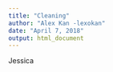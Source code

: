 ```yaml
---
title: "Cleaning"
author: "Alex Kan -lexokan"
date: "April 7, 2018"
output: html_document
---
```

Jessica

```r

```
